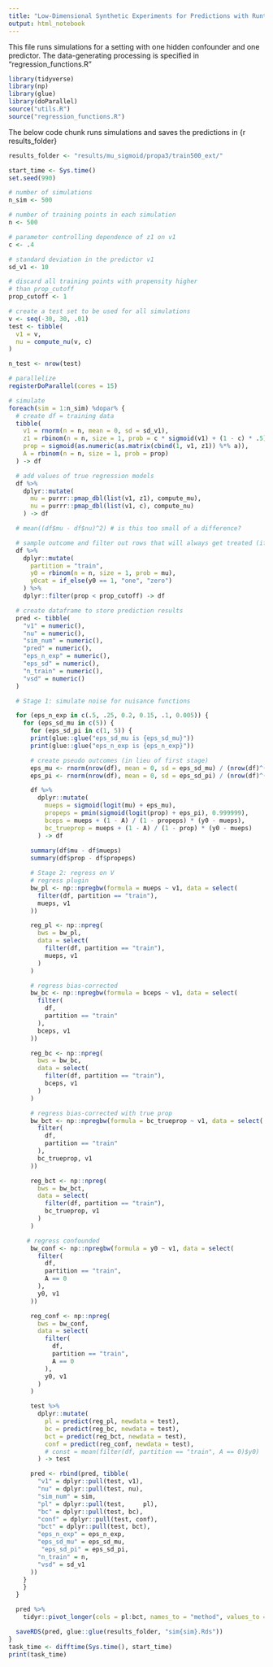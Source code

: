 ```yaml
---
title: "Low-Dimensional Synthetic Experiments for Predictions with Runtime Confounding"
output: html_notebook
---
```


This file runs simulations for a setting with one hidden confounder and one predictor. 
The data-generating processing is specified in "regression_functions.R"
```r
library(tidyverse)
library(np)
library(glue)
library(doParallel)
source("utils.R")
source("regression_functions.R")
```

The below code chunk runs simulations and saves the predictions in {r results_folder}
```r
results_folder <- "results/mu_sigmoid/propa3/train500_ext/"
```


```r
start_time <- Sys.time()
set.seed(990)

# number of simulations
n_sim <- 500

# number of training points in each simulation
n <- 500

# parameter controlling dependence of z1 on v1
c <- .4

# standard deviation in the predictor v1
sd_v1 <- 10

# discard all training points with propensity higher
# than prop_cutoff
prop_cutoff <- 1

# create a test set to be used for all simulations
v <- seq(-30, 30, .01)
test <- tibble(
  v1 = v,
  nu = compute_nu(v, c)
)

n_test <- nrow(test)

# parallelize
registerDoParallel(cores = 15)

# simulate
foreach(sim = 1:n_sim) %dopar% {
  # create df = training data
  tibble(
    v1 = rnorm(n = n, mean = 0, sd = sd_v1),
    z1 = rbinom(n = n, size = 1, prob = c * sigmoid(v1) + (1 - c) * .5),
    prop = sigmoid(as.numeric(as.matrix(cbind(1, v1, z1)) %*% a)),
    A = rbinom(n = n, size = 1, prob = prop)
  ) -> df

  # add values of true regression models
  df %>%
    dplyr::mutate(
      mu = purrr::pmap_dbl(list(v1, z1), compute_mu),
      nu = purrr::pmap_dbl(list(v1, c), compute_nu)
    ) -> df

  # mean((df$mu - df$nu)^2) # is this too small of a difference?

  # sample outcome and filter out rows that will always get treated (if any)
  df %>%
    dplyr::mutate(
      partition = "train",
      y0 = rbinom(n = n, size = 1, prob = mu),
      y0cat = if_else(y0 == 1, "one", "zero")
    ) %>%
    dplyr::filter(prop < prop_cutoff) -> df

  # create dataframe to store prediction results
  pred <- tibble(
    "v1" = numeric(),
    "nu" = numeric(),
    "sim_num" = numeric(),
    "pred" = numeric(),
    "eps_n_exp" = numeric(),
    "eps_sd" = numeric(),
    "n_train" = numeric(),
    "vsd" = numeric()
  )

  # Stage 1: simulate noise for nuisance functions

  for (eps_n_exp in c(.5, .25, 0.2, 0.15, .1, 0.005)) {
    for (eps_sd_mu in c(5)) {
      for (eps_sd_pi in c(1, 5)) {
      print(glue::glue("eps_sd_mu is {eps_sd_mu}"))
      print(glue::glue("eps_n_exp is {eps_n_exp}"))

      # create pseudo outcomes (in lieu of first stage)
      eps_mu <- rnorm(nrow(df), mean = 0, sd = eps_sd_mu) / (nrow(df)^(eps_n_exp))
      eps_pi <- rnorm(nrow(df), mean = 0, sd = eps_sd_pi) / (nrow(df)^(eps_n_exp))

      df %>%
        dplyr::mutate(
          mueps = sigmoid(logit(mu) + eps_mu),
          propeps = pmin(sigmoid(logit(prop) + eps_pi), 0.999999),
          bceps = mueps + (1 - A) / (1 - propeps) * (y0 - mueps),
          bc_trueprop = mueps + (1 - A) / (1 - prop) * (y0 - mueps)
        ) -> df
      
      summary(df$mu - df$mueps)
      summary(df$prop - df$propeps)

      # Stage 2: regress on V
      # regress plugin
      bw_pl <- np::npregbw(formula = mueps ~ v1, data = select(
        filter(df, partition == "train"),
        mueps, v1
      ))

      reg_pl <- np::npreg(
        bws = bw_pl,
        data = select(
          filter(df, partition == "train"),
          mueps, v1
        )
      )

      # regress bias-corrected
      bw_bc <- np::npregbw(formula = bceps ~ v1, data = select(
        filter(
          df,
          partition == "train"
        ),
        bceps, v1
      ))

      reg_bc <- np::npreg(
        bws = bw_bc,
        data = select(
          filter(df, partition == "train"),
          bceps, v1
        )
      )

      # regress bias-corrected with true prop
      bw_bct <- np::npregbw(formula = bc_trueprop ~ v1, data = select(
        filter(
          df,
          partition == "train"
        ),
        bc_trueprop, v1
      ))

      reg_bct <- np::npreg(
        bws = bw_bct,
        data = select(
          filter(df, partition == "train"),
          bc_trueprop, v1
        )
      )

     # regress confounded
      bw_conf <- np::npregbw(formula = y0 ~ v1, data = select(
        filter(
          df,
          partition == "train",
          A == 0
        ),
        y0, v1
      ))

      reg_conf <- np::npreg(
        bws = bw_conf,
        data = select(
          filter(
            df,
            partition == "train",
            A == 0
          ),
          y0, v1
        )
      )

      test %>%
        dplyr::mutate(
          pl = predict(reg_pl, newdata = test),
          bc = predict(reg_bc, newdata = test),
          bct = predict(reg_bct, newdata = test),
          conf = predict(reg_conf, newdata = test),
          # const = mean(filter(df, partition == "train", A == 0)$y0)
        ) -> test

      pred <- rbind(pred, tibble(
        "v1" = dplyr::pull(test, v1),
        "nu" = dplyr::pull(test, nu),
        "sim_num" = sim,
        "pl" = dplyr::pull(test,     pl),
        "bc" = dplyr::pull(test, bc),
        "conf" = dplyr::pull(test, conf),
        "bct" = dplyr::pull(test, bct),
        "eps_n_exp" = eps_n_exp,
        "eps_sd_mu" = eps_sd_mu,
         "eps_sd_pi" = eps_sd_pi,
        "n_train" = n,
        "vsd" = sd_v1
      ))
    }
    }
  }

  pred %>%
    tidyr::pivot_longer(cols = pl:bct, names_to = "method", values_to = "pred") -> pred

  saveRDS(pred, glue::glue(results_folder, "sim{sim}.Rds"))
}
task_time <- difftime(Sys.time(), start_time)
print(task_time)
```
